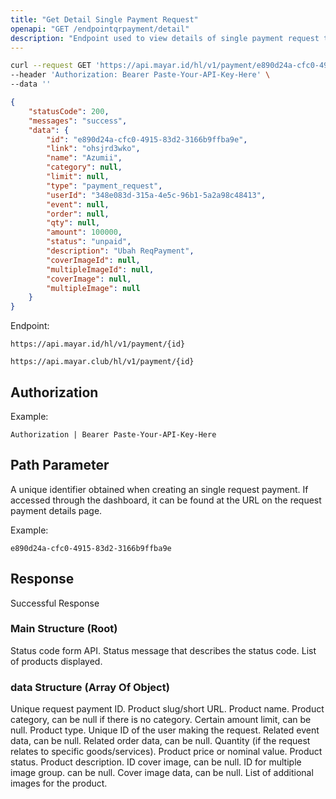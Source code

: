 ```yaml
---
title: "Get Detail Single Payment Request"
openapi: "GET /endpointqrpayment/detail"
description: "Endpoint used to view details of single payment request that have been created"
---
```


<RequestExample>

```bash Request Example
curl --request GET 'https://api.mayar.id/hl/v1/payment/e890d24a-cfc0-4915-83d2-3166b9ffba9e' \
--header 'Authorization: Bearer Paste-Your-API-Key-Here' \
--data ''
```

</RequestExample>

<ResponseExample>

```json Response Example 200
{
    "statusCode": 200,
    "messages": "success",
    "data": {
        "id": "e890d24a-cfc0-4915-83d2-3166b9ffba9e",
        "link": "ohsjrd3wko",
        "name": "Azumii",
        "category": null,
        "limit": null,
        "type": "payment_request",
        "userId": "348e083d-315a-4e5c-96b1-5a2a98c48413",
        "event": null,
        "order": null,
        "qty": null,
        "amount": 100000,
        "status": "unpaid",
        "description": "Ubah ReqPayment",
        "coverImageId": null,
        "multipleImageId": null,
        "coverImage": null,
        "multipleImage": null
    }
}
```

</ResponseExample>

Endpoint:

<CodeGroup>

```Production Production
https://api.mayar.id/hl/v1/payment/{id}
```


```Sandbox Sandbox
https://api.mayar.club/hl/v1/payment/{id}
```

</CodeGroup>

## Authorization

<ResponseField name="Authorization" type="string" required>
  Example:

  `Authorization | Bearer Paste-Your-API-Key-Here`
</ResponseField>

## Path Parameter

<ParamField path="id" type="string" required>
  A unique identifier obtained when creating an single request payment. If accessed through the dashboard, it can be found at the URL on the request payment details page.

  Example:

  `e890d24a-cfc0-4915-83d2-3166b9ffba9e`
</ParamField>

## Response

Successful Response

### Main Structure (Root)

<ResponseField name="statusCode" type="integer" required>
  Status code form API.
</ResponseField>

<ResponseField name="messages" type="string" required>
  Status message that describes the status code.
</ResponseField>

<ResponseField name="data" type="array of object">
  List of products displayed.
</ResponseField>

### data Structure (Array Of Object)

<ResponseField name="id" type="string<uuid>" required>
  Unique request payment ID.
</ResponseField>

<ResponseField name="link" type="string" required>
  Product slug/short URL.
</ResponseField>

<ResponseField name="name" type="string" required>
  Product name.
</ResponseField>

<ResponseField name="category" type="string | null" required>
  Product category, can be null if there is no category.
</ResponseField>

<ResponseField name="limit" type="number | null" required>
  Certain amount limit, can be null.
</ResponseField>

<ResponseField name="type" type="string" required>
  Product type.
</ResponseField>

<ResponseField name="userId" type="string<uuid>" required>
  Unique ID of the user making the request.
</ResponseField>

<ResponseField name="event" type="object | null" required>
  Related event data, can be null.
</ResponseField>

<ResponseField name="order" type="object | null" required>
  Related order data, can be null.
</ResponseField>

<ResponseField name="qty" type="string | null" required>
  Quantity (if the request relates to specific goods/services).
</ResponseField>

<ResponseField name="amount" type="integer" required={false}>
  Product price or nominal value.
</ResponseField>

<ResponseField name="status" type="string" required>
  Product status.
</ResponseField>

<ResponseField name="description" type="string" required>
  Product description.
</ResponseField>

<ResponseField name="coverImageId" type="string | null" required>
  ID cover image, can be null.
</ResponseField>

<ResponseField name="multipleImageId" type="string | null" required>
  ID for multiple image group. can be null.
</ResponseField>

<ResponseField name="coverImage" type="object | null" required>
  Cover image data, can be null.
</ResponseField>

<ResponseField name="multimpleImage" type="array of object">
  List of additional images for the product.
</ResponseField>